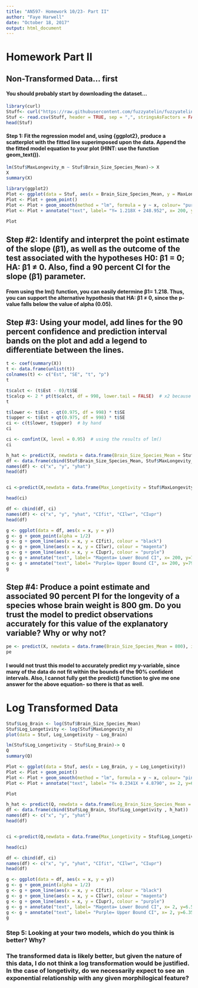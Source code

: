 ```yaml
---
title: "AN597- Homework 10/23- Part II"
author: "Faye Harwell"
date: "October 18, 2017"
output: html_document
---
```

# Homework Part II

## Non-Transformed Data... first

#### You should probably start by downloading the dataset...
```r
library(curl)
Stuff<- curl("https://raw.githubusercontent.com/fuzzyatelin/fuzzyatelin.github.io/master/AN597_Fall17/KamilarAndCooperData.csv")
Stuf <- read.csv(Stuff, header = TRUE, sep = ",", stringsAsFactors = FALSE)
head(Stuf)
```


#### Step 1: Fit the regression model and, using {ggplot2}, produce a scatterplot with the fitted line superimposed upon the data. Append the the fitted model equation to your plot (HINT: use the function geom_text()).

```r
lm(Stuf$MaxLongevity_m ~ Stuf$Brain_Size_Species_Mean)-> X
X
summary(X)
```


```r
library(ggplot2)
Plot <- ggplot(data = Stuf, aes(x = Brain_Size_Species_Mean, y = MaxLongevity_m))
Plot <- Plot + geom_point()
Plot <- Plot + geom_smooth(method = "lm", formula = y ~ x, colour= "purple")
Plot <- Plot + annotate("text", label= "Y= 1.218X + 248.952", x= 200, y=750, color= "black" )

Plot
```

## Step #2: Identify and interpret the point estimate of the slope (β1), as well as the outcome of the test associated with the hypotheses H0: β1 = 0; HA: β1 ≠ 0. Also, find a 90 percent CI for the slope (β1) parameter.

#### From using the lm() function, you can easily determine β1= 1.218. Thus, you can support the alternative hypothesis that HA: β1 ≠ 0, since the p-value falls below the value of alpha (0.05). 

## Step #3: Using your model, add lines for the 90 percent confidence and prediction interval bands on the plot and add a legend to differentiate between the lines.

```r
t <- coef(summary(X))
t <- data.frame(unlist(t))
colnames(t) <- c("Est", "SE", "t", "p")
t
```

```r
t$calct <- (t$Est - 0)/t$SE
t$calcp <- 2 * pt(t$calct, df = 998, lower.tail = FALSE)  # x2 because is 2-tailed test
t
```

```r
t$lower <- t$Est - qt(0.975, df = 998) * t$SE
t$upper <- t$Est + qt(0.975, df = 998) * t$SE
ci <- c(t$lower, t$upper)  # by hand
ci
```

```r
ci <- confint(X, level = 0.95)  # using the results of lm()
ci
```

```r
h_hat <- predict(X, newdata = data.frame(Brain_Size_Species_Mean = Stuf$Brain_Size_Species_Mean))
df <- data.frame(cbind(Stuf$Brain_Size_Species_Mean, Stuf$MaxLongevity_m , h_hat))
names(df) <- c("x", "y", "yhat")
head(df)


ci <-predict(X,newdata = data.frame(Max_Longetivity = Stuf$MaxLongevity_m),interval = "confidence", level = 0.90)

head(ci)

df <- cbind(df, ci)
names(df) <- c("x", "y", "yhat", "CIfit", "CIlwr", "CIupr")
head(df)

g <- ggplot(data = df, aes(x = x, y = y))
g <- g + geom_point(alpha = 1/2)
g <- g + geom_line(aes(x = x, y = CIfit), colour = "black")
g <- g + geom_line(aes(x = x, y = CIlwr), colour = "magenta")
g <- g + geom_line(aes(x = x, y = CIupr), colour = "purple")
g <- g + annotate("text", label= "Magenta= Lower Bound CI", x= 200, y=750, color= "black")
g <- g + annotate("text", label= "Purple= Upper Bound CI", x= 200, y=790, color= "black")
g
```

## Step #4: Produce a point estimate and associated 90 percent PI for the longevity of a species whose brain weight is 800 gm. Do you trust the model to predict observations accurately for this value of the explanatory variable? Why or why not?

```r
pe <- predict(X, newdata = data.frame(Brain_Size_Species_Mean = 800), interval = "prediction", level = 0.90)  # for a single value
pe
```

#### I would not trust this model to accurately predict my y-variable, since many of the data do not fit within the bounds of the 90% confident intervals. Also, I cannot fully get the predict() function to give me one answer for the above equation- so there is that as well. 

# Log Transformed Data

```r
Stuf$Log_Brain <- log(Stuf$Brain_Size_Species_Mean)
Stuf$Log_Longetivity <- log(Stuf$MaxLongevity_m)
plot(data = Stuf, Log_Longetivity ~ Log_Brain)

lm(Stuf$Log_Longetivity ~ Stuf$Log_Brain)-> Q
Q
summary(Q)
```

```r
Plot <- ggplot(data = Stuf, aes(x = Log_Brain, y = Log_Longetivity))
Plot <- Plot + geom_point()
Plot <- Plot + geom_smooth(method = "lm", formula = y ~ x, colour= "pink")
Plot <- Plot + annotate("text", label= "Y= 0.2341X + 4.8790", x= 2, y=6.5, color= "black" )

Plot
```

```r
h_hat <- predict(Q, newdata = data.frame(Log_Brain_Size_Species_Mean = Stuf$Log_Brain))
df <- data.frame(cbind(Stuf$Log_Brain, Stuf$Log_Longetivity , h_hat))
names(df) <- c("x", "y", "yhat")
head(df)


ci <-predict(Q,newdata = data.frame(Max_Longetivity = Stuf$Log_Longetivity),interval = "confidence", level = 0.90)

head(ci)

df <- cbind(df, ci)
names(df) <- c("x", "y", "yhat", "CIfit", "CIlwr", "CIupr")
head(df)

g <- ggplot(data = df, aes(x = x, y = y))
g <- g + geom_point(alpha = 1/2)
g <- g + geom_line(aes(x = x, y = CIfit), colour = "black")
g <- g + geom_line(aes(x = x, y = CIlwr), colour = "magenta")
g <- g + geom_line(aes(x = x, y = CIupr), colour = "purple")
g <- g + annotate("text", label= "Magenta= Lower Bound CI", x= 2, y=6.5, color= "black")
g <- g + annotate("text", label= "Purple= Upper Bound CI", x= 2, y=6.35, color= "black")
g
```
### Step 5: Looking at your two models, which do you think is better? Why?

### The transformed data is likely better, but given the nature of this data, I do not think a log transformation would be justified. In the case of longetivity, do we necessarily expect to see an exponential relationship with any given morphilogical feature?